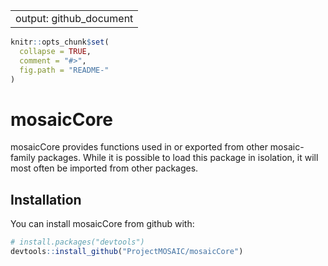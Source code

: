 --
output: github_document
---

<!-- README.md is generated from README.Rmd. Please edit that file -->

```r
knitr::opts_chunk$set(
  collapse = TRUE,
  comment = "#>",
  fig.path = "README-"
)
```

# mosaicCore

mosaicCore provides functions used in or exported from other mosaic-family
packages.  While it is possible to load this package in isolation, it will most
often be imported from other packages.

## Installation

You can install mosaicCore from github with:

```r
# install.packages("devtools")
devtools::install_github("ProjectMOSAIC/mosaicCore")
```

